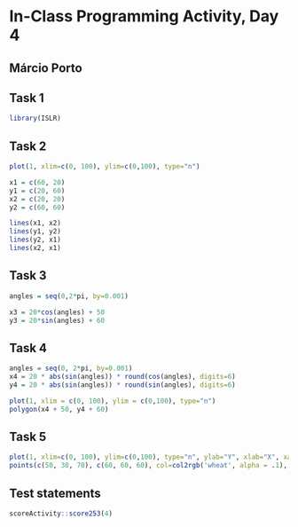 # In-Class Programming Activity, Day 4

## Márcio Porto

## Task 1

```r
library(ISLR)
```

## Task 2

```r
plot(1, xlim=c(0, 100), ylim=c(0,100), type="n")

x1 = c(60, 20)
y1 = c(20, 60)
x2 = c(20, 20)
y2 = c(60, 60)

lines(x1, x2)
lines(y1, y2)
lines(y2, x1)
lines(x2, x1)
```

## Task 3

```r
angles = seq(0,2*pi, by=0.001)

x3 = 20*cos(angles) + 50
y3 = 20*sin(angles) + 60
```

## Task 4

```r
angles = seq(0, 2*pi, by=0.001)
x4 = 20 * abs(sin(angles)) * round(cos(angles), digits=6)
y4 = 20 * abs(sin(angles)) * round(sin(angles), digits=6)

plot(1, xlim = c(0, 100), ylim = c(0,100), type="n")
polygon(x4 + 50, y4 + 60)
```

## Task 5

```r
plot(1, xlim=c(0, 100), ylim=c(0,100), type="n", ylab="Y", xlab="X", xaxt ="n")
points(c(50, 30, 70), c(60, 60, 60), col=col2rgb('wheat', alpha = .1), pch=4)
```

## Test statements

```r
scoreActivity::score253(4)
```




